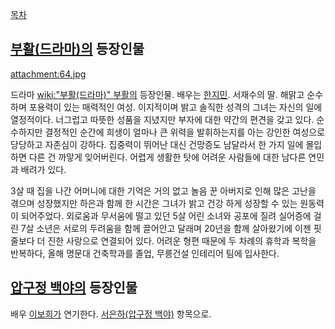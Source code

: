 [[목차]]
== [[부활(드라마)]]의 등장인물 ==
attachment:64.jpg

드라마 [[wiki:"부활(드라마)" 부활]]의 등장인물. 배우는 [[한지민]].
서재수의 딸. 해맑고 순수하며 포용력이 있는 매력적인 여성. 
이지적이며 밝고 솔직한 성격의 그녀는 자신의 일에 열정적이다. 너그럽고 따뜻한 성품을 지녔지만 부자에 대한 약간의 편견을 갖고 있다. 순수하지만 결정적인 순간에 희생이 얼마나 큰 위력을 발휘하는지를 아는 강인한 여성으로 당당하고 자존심이 강하다. 
집중력이 뛰어난 대신 건망증도 남달라서 한 가지 일에 몰입하면 다른 건 까맣게 잊어버린다. 어렵게 생활한 탓에 어려운 사람들에 대한 남다른 연민과 배려가 있다. 

3살 때 집을 나간 어머니에 대한 기억은 거의 없고 놀음 꾼 아버지로 인해 많은 고난을 겪으며 성장했지만 하은과 함께 한 시간은 그녀가 밝고 건강 하게 성장할 수 있는 원동력이 되어주었다. 
외로움과 무서움에 떨고 있던 5살 어린 소녀와 공포에 질려 실어증에 걸린 7살 소년은 서로의 두려움을 함께 끌어안고 달래며 20년을 함께 살아왔기에 이젠 핏줄보다 더 진한 사랑으로 연결되어 있다.
어려운 형편 때문에 두 차례의 휴학과 복학을 반복하다, 올해 명문대 건축학과를 졸업, 무릉건설 인테리어 팀에 입사한다. 


== [[압구정 백야]]의 등장인물 ==
배우 [[이보희]]가 연기한다. [[서은하(압구정 백야)]] 항목으로.
